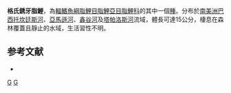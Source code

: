 {{Speciesbox 
| taxon = Priocharax geryi
| status = NE
| status_system = IUCN3.1
| authority =  [[Myers|Myers]], 1960
| synonyms =  
}}
'''格氏銹牙脂鯉'''，為[[輻鰭魚綱|輻鰭魚綱]][[脂鯉目|脂鯉目]][[脂鯉亞目|脂鯉亞目]][[脂鯉科|脂鯉科]]的其中一個[[種|種]]。分布於[[南美洲|南美洲]][[巴西|巴西]][[托坎廷斯河|托坎廷斯河]]、[[亞馬遜河|亞馬遜河]]、[[鑫谷河|鑫谷河]]及[[塔帕洛斯河|塔帕洛斯河]]流域，體長可達15公分，棲息在森林覆蓋且靜止的水域，生活習性不明。

==参考文献==
{{refbegin}}
*{{FishBase_species|genus=Roeboexodon|species=geryi |year=2014|month=1}}
{{refend}}

{{Taxonbar|from=Q5658963}}

[[Category:銹牙脂鯉屬|G]]
[[Category:1960年描述的鱼类|G]]


{{魚類小作品}}